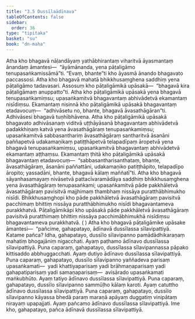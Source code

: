 ```yaml
---
title: "3.5 Dussīlaādīnava"
tableOfContents: false
sidebar:
  order: 36
type: "tipitaka"
basket: "su"
book: "dn-maha"
---
```



<DynamicBreadcrumb />

<Division number="148" book="dn-maha" bookNo="7" page="71">

<Paragraph number="298" book="dn-maha">
Atha kho bhagavā nāḷandāyaṃ yathābhirantaṃ viharitvā āyasmantaṃ ānandaṃ āmantesi—  “āyāmānanda, yena pāṭaligāmo tenupasaṅkamissāmā”ti. “Evaṃ, bhante”ti kho āyasmā ānando bhagavato paccassosi. Atha kho bhagavā mahatā bhikkhusaṃghena saddhiṃ yena pāṭaligāmo tadavasari. Assosuṃ kho pāṭaligāmikā upāsakā—  “bhagavā kira pāṭaligāmaṃ anuppatto”ti. Atha kho pāṭaligāmikā upāsakā yena bhagavā tenupasaṅkamiṃsu; upasaṅkamitvā bhagavantaṃ abhivādetvā ekamantaṃ nisīdiṃsu. Ekamantaṃ nisinnā kho pāṭaligāmikā upāsakā bhagavantaṃ etadavocuṃ—  “adhivāsetu no, bhante, bhagavā āvasathāgāran”ti. Adhivāsesi bhagavā tuṇhībhāvena. Atha kho pāṭaligāmikā upāsakā bhagavato adhivāsanaṃ viditvā uṭṭhāyāsanā bhagavantaṃ abhivādetvā padakkhiṇaṃ katvā yena āvasathāgāraṃ tenupasaṅkamiṃsu; upasaṅkamitvā sabbasanthariṃ āvasathāgāraṃ santharitvā āsanāni paññapetvā udakamaṇikaṃ patiṭṭhāpetvā telapadīpaṃ āropetvā yena bhagavā tenupasaṅkamiṃsu, upasaṅkamitvā bhagavantaṃ abhivādetvā ekamantaṃ aṭṭhaṃsu. Ekamantaṃ ṭhitā kho pāṭaligāmikā upāsakā bhagavantaṃ etadavocuṃ—  “sabbasantharisanthataṃ, bhante, āvasathāgāraṃ, āsanāni paññattāni, udakamaṇiko patiṭṭhāpito, telapadīpo āropito; yassadāni, bhante, bhagavā kālaṃ maññatī”ti. Atha kho bhagavā sāyanhasamayaṃ nivāsetvā pattacīvaramādāya saddhiṃ bhikkhusaṃghena yena āvasathāgāraṃ tenupasaṅkami; upasaṅkamitvā pāde pakkhāletvā āvasathāgāraṃ pavisitvā majjhimaṃ thambhaṃ nissāya puratthābhimukho nisīdi. Bhikkhusaṃghopi kho pāde pakkhāletvā āvasathāgāraṃ pavisitvā pacchimaṃ bhittiṃ nissāya puratthābhimukho nisīdi bhagavantameva purakkhatvā. Pāṭaligāmikāpi kho upāsakā pāde pakkhāletvā āvasathāgāraṃ pavisitvā puratthimaṃ bhittiṃ nissāya pacchimābhimukhā nisīdiṃsu bhagavantameva purakkhatvā.

</Paragraph>
</Division>

<Paragraph number="299" type="center" book="dn-maha">
( )


</Paragraph>

<Division number="149" book="dn-maha" bookNo="7" page="72">

<Paragraph number="300" book="dn-maha">
Atha kho bhagavā pāṭaligāmike upāsake āmantesi—  “pañcime, gahapatayo, ādīnavā dussīlassa sīlavipattiyā. Katame pañca? Idha, gahapatayo, dussīlo sīlavipanno pamādādhikaraṇaṃ mahatiṃ bhogajāniṃ nigacchati. Ayaṃ paṭhamo ādīnavo dussīlassa sīlavipattiyā.
</Paragraph>

<Paragraph number="301" book="dn-maha">
Puna caparaṃ, gahapatayo, dussīlassa sīlavipannassa pāpako kittisaddo abbhuggacchati. Ayaṃ dutiyo ādīnavo dussīlassa sīlavipattiyā.
</Paragraph>

<Paragraph number="302" book="dn-maha">
Puna caparaṃ, gahapatayo, dussīlo sīlavipanno yaññadeva parisaṃ upasaṅkamati—  yadi khattiyaparisaṃ yadi brāhmaṇaparisaṃ yadi gahapatiparisaṃ yadi samaṇaparisaṃ—  avisārado upasaṅkamati maṅkubhūto. Ayaṃ tatiyo ādīnavo dussīlassa sīlavipattiyā.
</Paragraph>

<Paragraph number="303" book="dn-maha">
Puna caparaṃ, gahapatayo, dussīlo sīlavipanno sammūḷho kālaṃ karoti. Ayaṃ catuttho ādīnavo dussīlassa sīlavipattiyā.
</Paragraph>

<Paragraph number="304" book="dn-maha">
Puna caparaṃ, gahapatayo, dussīlo sīlavipanno kāyassa bhedā paraṃ maraṇā apāyaṃ duggatiṃ vinipātaṃ nirayaṃ upapajjati. Ayaṃ pañcamo ādīnavo dussīlassa sīlavipattiyā. Ime kho, gahapatayo, pañca ādīnavā dussīlassa sīlavipattiyā.
</Paragraph>
</Division>